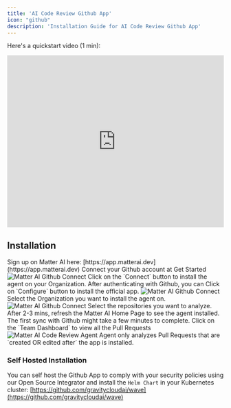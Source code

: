 ```yaml
---
title: 'AI Code Review Github App'
icon: "github"
description: 'Installation Guide for AI Code Review Github App'
---
```


Here's a quickstart video (1 min):

<iframe width="100%" height="400px" src="https://www.youtube.com/embed/Vm0At6mP8Tw" title="YouTube video player" frameborder="0" allow="accelerometer; autoplay; clipboard-write; encrypted-media; gyroscope; picture-in-picture; web-share" referrerpolicy="strict-origin-when-cross-origin" allowfullscreen></iframe>

## Installation

<Steps>

<Step title="Sign up on Matter AI">
Sign up on Matter AI here: [https://app.matterai.dev](https://app.matterai.dev)
</Step>
<Step title="Connect your Github account">
Connect your Github account at Get Started
<Frame>
<img
  className="block"
  src="/images/quickstart/quickstart-1.png"
  alt="Matter AI Github Connect"
/>
</Frame>
</Step>
<Step title="Login via Github">
Click on the `Connect` button to install the agent on your Organization. After authenticating with Github, you can Click on `Configure` button to install the official app.
<Frame>
<img
  className="block"
  src="/images/quickstart/quickstart-2.png"
  alt="Matter AI Github Connect"
/>
</Frame>
</Step>
<Step title="Select the Organization">
Select the Organization you want to install the agent on.
<Frame>
<img
  className="block"
  src="https://res.cloudinary.com/dor5uewzz/image/upload/v1739521859/gh-integration-3_hlswva.png"
  alt="Matter AI Github Connect"
/>
</Frame>
</Step>
<Step title="Select the repositories">
Select the repositories you want to analyze.
</Step>
<Step title="Refresh the Matter AI Home Page">
After 2-3 mins, refresh the Matter AI Home Page to see the agent installed.
<Note>The first sync with Github might take a few minutes to complete.</Note>
</Step>
<Step title="View the Team Dashboard">
Click on the `Team Dashboard` to view all the Pull Requests
<Frame>
<img
  className="block"
  src="/images/quickstart/quickstart-3.png"
  alt="Matter AI Code Review Agent"
/>
</Frame>
</Step>
<Step title="Create a new Pull Request">
<Note>
Agent only analyzes Pull Requests that are `created OR edited after` the app is installed.
</Note>
</Step>
</Steps>

### Self Hosted Installation
You can self host the Github App to comply with your security policies using our Open Source Integrator and install the `Helm Chart` in your Kubernetes cluster: [https://github.com/gravitycloudai/wave](https://github.com/gravitycloudai/wave)